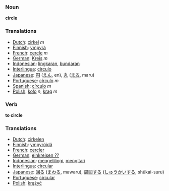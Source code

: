 === Noun ===

'''circle'''

=== Translations ===
*[[Dutch]]: [[cirkel]] ''m''
*[[Finnish]]: [[ympyrä]]
*[[French]]: [[cercle]] ''m''
*[[German]]: [[Kreis]] ''m''
*[[Indonesian]]: [[lingkar|lingkaran]], [[bundar|bundaran]]
*[[Interlingua]]: [[circulo]]
*[[Japanese]]: [[円]] ([[えん]], en), [[丸]] ([[まる]], maru)
*[[Portuguese]]: [[círculo]] ''m''
*[[Spanish]]: [[círculo]] ''m''
*[[Polish]]: [[koło]] ''n'', [[krąg]] ''m''

=== Verb ===

'''to circle'''

=== Translations ===
*[[Dutch]]: [[cirkelen]]
*[[Finnish]]: [[ympyröidä]]
*[[French]]: [[cercler]]
*[[German]]: [[einkreisen ??]]
*[[Indonesian]]: [[keliling|mengelilingi]], [[kitar|mengitari]]
*[[Interlingua]]: [[circular]]
*[[Japanese]]: [[回る]] ([[まわる]], mawaru), [[周回]]する ([[しゅうかい]]する, shūkai-suru)
*[[Portuguese]]: [[circular]]
*[[Polish]]: [[krążyć]]